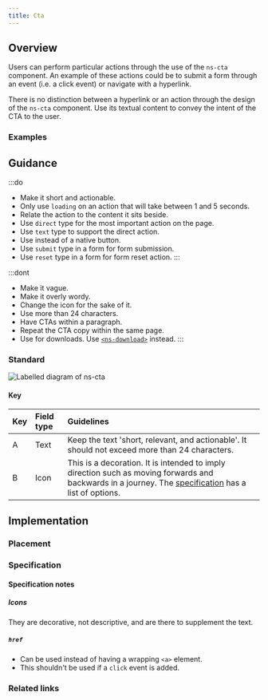 ```yaml
---
title: Cta
---
```




## Overview

<CompDetails name={componentName} />

Users can perform particular actions through the use of the `ns-cta` component. An example of these actions could be to submit a form through an event (i.e. a click event) or navigate with a hyperlink.

There is no distinction between a hyperlink or an action through the design of the `ns-cta` component. Use its textual content to convey the intent of the CTA to the user.

### Examples

<Tabs>
  <TabItem label="Direct">
    <ExampleViewer type="standard" />
  </TabItem>
  <TabItem label="Text">
    <ExampleViewer type="text" />
  </TabItem>
</Tabs>

## Guidance

:::do
- Make it short and actionable.
- Only use `loading` on an action that will take between 1 and 5 seconds.
- Relate the action to the content it sits beside.
- Use `direct` type for the most important action on the page.
- Use `text` type to support the direct action.
- Use instead of a native button.
- Use `submit` type in a form for form submission.
- Use `reset` type in a form for form reset action.
:::

:::dont
- Make it vague.
- Make it overly wordy.
- Change the icon for the sake of it.
- Use more than 24 characters.
- Have CTAs within a paragraph.
- Repeat the CTA copy within the same page.
- Use for downloads. Use [`<ns-download>`](./ns-download) instead.
:::

### Standard

![Labelled diagram of ns-cta](@assets/components/ns-cta/guidance-direct.webp)

#### Key

| Key | Field type | Guidelines |
| :--- | :--- | :--- |
| <span class="marker">A</span> | Text | Keep the text 'short, relevant, and actionable'. It should not exceed more than 24 characters. |
| <span class="marker">B</span> | Icon | This is a decoration. It is intended to imply direction such as moving forwards and backwards in a journey. The [specification](#specification) has a list of options. |

## Implementation

### Placement

<Placement name={componentName} />

### Specification

<Specification name={componentName} />

#### Specification notes

##### Icons

They are decorative, not descriptive, and are there to supplement the text.

##### `href`

- Can be used instead of having a wrapping `<a>` element.
- This shouldn't be used if a `click` event is added.

### Related links

<RelatedLinks name={componentName} />

